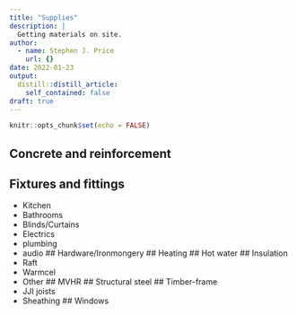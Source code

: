 ```yaml
---
title: "Supplies"
description: |
  Getting materials on site.
author:
  - name: Stephen J. Price
    url: {}
date: 2022-01-23
output:
  distill::distill_article:
    self_contained: false
draft: true
---
```



```r
knitr::opts_chunk$set(echo = FALSE)
```

## Concrete and reinforcement
## Fixtures and fittings
- Kitchen
- Bathrooms
- Blinds/Curtains
- Electrics
- plumbing
- audio
## Hardware/Ironmongery
## Heating
## Hot water
## Insulation
- Raft
- Warmcel
- Other
## MVHR
## Structural steel
## Timber-frame
- JJI joists
- Sheathing
## Windows
